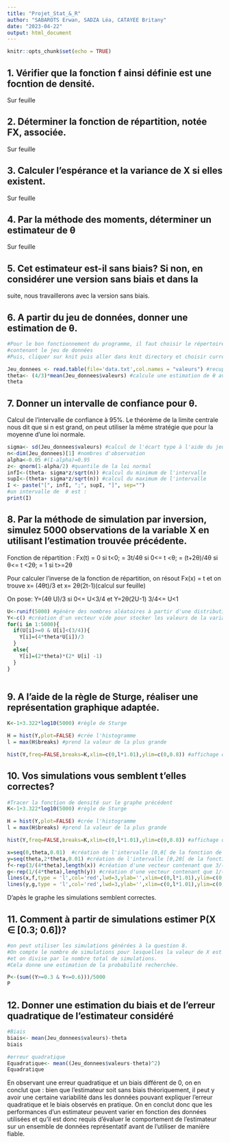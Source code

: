```yaml
---
title: "Projet_Stat_&_R"
author: "SABAROTS Erwan, SADZA Léa, CATAYEE Britany"
date: "2023-04-22"
output: html_document
---
```


```r
knitr::opts_chunk$set(echo = TRUE)
```


## 1. Vérifier que la fonction f ainsi définie est une focntion de densité.

Sur feuille

## 2.  Déterminer la fonction de répartition, notée FX, associée.

Sur feuille

## 3. Calculer l’espérance et la variance de X si elles existent.

Sur feuille

## 4. Par la méthode des moments, déterminer un estimateur de θ

Sur feuille

## 5.  Cet estimateur est-il sans biais? Si non, en considérer une version sans biais et dans la
suite, nous travaillerons avec la version sans biais.

## 6. A partir du jeu de données, donner une estimation de θ.

```r
#Pour le bon fonctionnement du programme, il faut choisir le répertoire dans lequel se trouve le fichier data.txt
#contenant le jeu de données
#Puis, cliquer sur knit puis aller dans knit directory et choisir current Working directory

Jeu_donnees <- read.table(file='data.txt',col.names = "valeurs") #recuperation des données
theta<- (4/3)*mean(Jeu_donnees$valeurs) #calcule une estimation de θ avec le jeu de données
theta
```


## 7. Donner un intervalle de confiance pour θ.

Calcul de l'intervalle de confiance à 95%. 
Le théorème de la limite centrale nous dit que si n est grand, on peut utiliser la même stratégie que pour la
moyenne d’une loi normale.

```r

sigma<- sd(Jeu_donnees$valeurs) #calcul de l'écart type à l'aide du jeu de données
n<-dim(Jeu_donnees)[1] #nombres d'observation
alpha<-0.05 #(1-alpha)=0.95
z<- qnorm(1-alpha/2) #quantile de la loi normal
infI<-(theta- sigma*z/sqrt(n)) #calcul du minimum de l'intervalle 
supI<-(theta+ sigma*z/sqrt(n)) #calcul du maximum de l'intervalle
I <- paste("[", infI, ";", supI, "]", sep="")
#un intervalle de  θ est :
print(I)
```

## 8. Par la méthode de simulation par inversion, simulez 5000 observations de la variable X en utilisant l’estimation trouvée précédente.

Fonction de répartition : Fx(t) = 0 si t<0; 
                                = 3t/4θ si 0<= t <θ; 
                                = (t+2θ)/4θ si θ<= t <2θ; 
                                = 1 si t>=2θ
                        

Pour calculer l'inverse de la fonction de répartition, on résout Fx(x) = t
et on trouve x= (4θt)/3 et x= 2θ(2t-1)(calcul sur feuille)

On pose: Y=(4θ U)/3 si 0<= U<3/4 et Y=2θ(2U-1) 3/4<= U<1
```r
U<-runif(5000) #génère des nombres aléatoires à partir d'une distribution uniforme
Y<-c() #création d'un vecteur vide pour stocker les valeurs de la variable Y
for(i in 1:5000){
  if(U[i]>=0 & U[i]<(3/4)){
    Y[i]=(4*theta*U[i])/3 
  }
  else{
    Y[i]=(2*theta)*(2* U[i] -1)
  }
}
 

```

## 9. A l’aide de la règle de Sturge, réaliser une représentation graphique adaptée.

```r
K<-1+3.322*log10(5000) #règle de Sturge

H = hist(Y,plot=FALSE) #crée l'histogramme
l = max(H$breaks) #prend la valeur de la plus grande

hist(Y,freq=FALSE,breaks=K,xlim=c(0,l*1.01),ylim=c(0,0.8)) #affichage de l'histogramme


```

## 10. Vos simulations vous semblent t’elles correctes?

```r
#Tracer la fonction de densité sur le graphe précédent
K<-1+3.322*log10(5000) #règle de Sturge

H = hist(Y,plot=FALSE) #crée l'histogramme
l = max(H$breaks) #prend la valeur de la plus grande

hist(Y,freq=FALSE,breaks=K,xlim=c(0,l*1.01),ylim=c(0,0.8)) #affichage de l'histogramme

x=seq(0,theta,0.01)  #création de l'intervalle [0,θ[ de la fonction de densité
y=seq(theta,2*theta,0.01) #création de l'intervalle [θ,2θ[ de la fonction de densité
f<-rep(3/(4*theta),length(x)) #création d'une vecteur contenant que 3/(4*theta) sur la longueur x
g<-rep(1/(4*theta),length(y)) #création d'une vecteur contenant que 1/(4*theta) sur la longueur y
lines(x,f,type = 'l',col='red',lwd=3,ylab='',xlim=c(0,l*1.01),ylim=c(0,0.8)) #trace la fonction de répartition sur [0,θ[
lines(y,g,type = 'l',col='red',lwd=3,ylab='',xlim=c(0,l*1.01),ylim=c(0,0.8)) #trace la fonction de répartition sur [θ,2θ[

```


D'apès le graphe les simulations semblent correctes.


## 11. Comment à partir de simulations estimer P(X ∈ [0.3; 0.6])?

```r
#on peut utiliser les simulations générées à la question 8.
#On compte le nombre de simulations pour lesquelles la valeur de X est dans la classe [0.3; 0.6] 
#et on divise par le nombre total de simulations.
#Cela donne une estimation de la probabilité recherchée.

P<-(sum((Y>=0.3 & Y<=0.6)))/5000
P
```

## 12. Donner une estimation du biais et de l’erreur quadratique de l’estimateur considéré

```r
#Biais 
biais<- mean(Jeu_donnees$valeurs)-theta
biais

#erreur quadratique
Equadratique<- mean((Jeu_donnees$valeurs-theta)^2)
Equadratique
```


En observant une erreur quadratique et un biais différent de 0, on en conclut que : 
bien que l'estimateur soit sans biais théoriquement, il peut y avoir une certaine variabilité dans les données pouvant expliquer l'erreur quadratique et le biais observés en pratique. 
On en conclut donc que les performances d'un estimateur peuvent varier en fonction des données utilisées et qu'il est donc requis d'évaluer le comportement de l'estimateur sur un ensemble de données représentatif avant de l'utiliser de manière fiable.
    